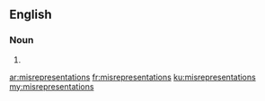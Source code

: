 ==English==

===Noun===
{{head|en|plural}}

# {{plural of|misrepresentation|lang=en}}

[[ar:misrepresentations]]
[[fr:misrepresentations]]
[[ku:misrepresentations]]
[[my:misrepresentations]]